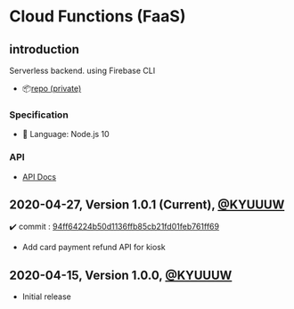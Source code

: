 # Cloud Functions (FaaS)

## introduction

Serverless backend. using Firebase CLI

- 📦[repo (private)](https://github.com/boba-print/boba-cloud-functions)

### Specification
- 🧱 Language: Node.js 10

### API
- [API Docs](https://gitlab.com/bobadeveloper/pdf_conversion_api/-/blob/develop/README.md)

## 2020-04-27, Version 1.0.1 (Current), [@KYUUUW](https://github.com/KYUUUW)
✔️ commit : [94ff64224b50d1136ffb85cb21fd01feb761ff69](https://github.com/boba-print/boba-cloud-functions/commit/94ff64224b50d1136ffb85cb21fd01feb761ff69)
- Add card payment refund API for kiosk

## 2020-04-15, Version 1.0.0, [@KYUUUW](https://github.com/KYUUUW)
- Initial release